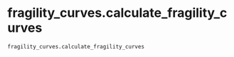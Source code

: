 # fragility_curves.calculate_fragility_curves { #continu_inzicht_toolbox.fragility_curves.calculate_fragility_curves }

`fragility_curves.calculate_fragility_curves`

